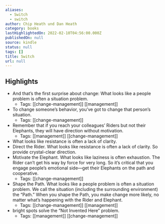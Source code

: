 ```yaml
---
aliases:
  - Switch
  - switch
author: Chip Heath und Dan Heath
category: books
lastHighlightedOn: 2022-02-10T04:56:00.000Z
publishedOn: null
source: kindle
status: null
tags: []
title: Switch
url: null
---
```

## Highlights

- And that’s the first surprise about change: What looks like a people problem is often a situation problem.
    - Tags: [[change-management]] [[management]]
- To change someone’s behavior, you’ve got to change that person’s situation.
    - Tags: [[change-management]]
- Remember that if you reach your colleagues’ Riders but not their Elephants, they will have direction without motivation.
    - Tags: [[management]] [[change-management]]
- What looks like resistance is often a lack of clarity.
- Direct the Rider. What looks like resistance is often a lack of clarity. So provide crystal-clear direction.
- Motivate the Elephant. What looks like laziness is often exhaustion. The Rider can’t get his way by force for very long. So it’s critical that you engage people’s emotional side—get their Elephants on the path and cooperative.
    - Tags: [[change-management]]
- Shape the Path. What looks like a people problem is often a situation problem. We call the situation (including the surrounding environment) the “Path.” When you shape the Path, you make change more likely, no matter what’s happening with the Rider and Elephant.
    - Tags: [[change-management]] [[management]]
- bright spots solve the “Not Invented Here” problem.
    - Tags: [[management]] [[change-management]]
